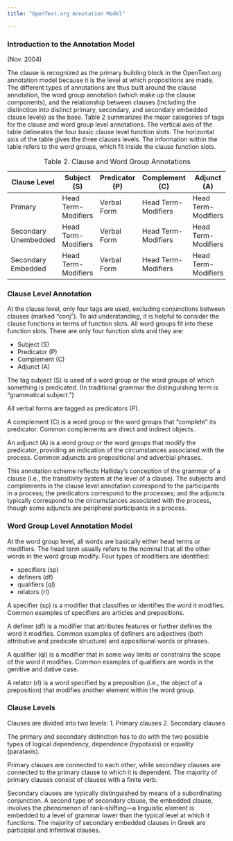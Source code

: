 ```yaml
---
title: "OpenText.org Annotation Model"

---
```


### Introduction to the Annotation Model

(Nov. 2004)

The clause is recognized as the primary building block in the OpenText.org annotation model because it is the level at which propositions are made. The different types of annotations are thus built around the clause annotation, the word group annotation (which make up the clause components), and the relationship between clauses (including the distinction into distinct primary, secondary, and secondary embedded clause levels) as the base. Table 2 summarizes the major categories of tags for the clause and word group level annotations. The vertical axis of the table delineates the four basic clause level function slots. The horizontal axis of the table gives the three clauses levels. The information within the table refers to the word groups, which fit inside the clause function slots.


| Clause Level	| Subject (S)	| Predicator (P)	| Complement (C)	| Adjunct (A) |
| ------------  | ------------- | ----------------  | -------------- | ----------- |
| Primary |	Head Term-Modifiers	| Verbal Form	| Head Term-Modifiers	| Head Term-Modifiers |
| Secondary Unembedded |	Head Term-Modifiers	| Verbal Form	| Head Term-Modifiers	| Head Term-Modifiers |
| Secondary Embedded |	Head Term-Modifiers	| Verbal Form	| Head Term-Modifiers	| Head Term-Modifiers |

: Table 2. Clause and Word Group Annotations

### Clause Level Annotation
At the clause level, only four tags are used, excluding conjunctions between clauses (marked “conj”). To aid understanding, it is helpful to consider the clause functions in terms of function slots. All word groups fit into these function slots. There are only four function slots and they are:

- Subject (S)
- Predicator (P)
- Complement (C)
- Adjunct (A)

The tag subject (S) is used of a word group or the word groups of which something is predicated. (In traditional grammar the distinguishing term is “grammatical subject.”)

All verbal forms are tagged as predicators (P).

A complement (C) is a word group or the word groups that “complete” its predicator. Common complements are direct and indirect objects.

An adjunct (A) is a word group or the word groups that modify the predicator, providing an indication of the circumstances associated with the process. Common adjuncts are prepositional and adverbial phrases.

This annotation scheme reflects Halliday’s conception of the grammar of a clause (i.e., the transitivity system at the level of a clause). The subjects and complements in the clause level annotation correspond to the participants in a process; the predicators correspond to the processes; and the adjuncts typically correspond to the circumstances associated with the process, though some adjuncts are peripheral participants in a process.

### Word Group Level Annotation Model
At the word group level, all words are basically either head terms or modifiers. The head term usually refers to the nominal that all the other words in the word group modify. Four types of modifiers are identified:

- specifiers (sp)
- definers (df)
- qualifiers (ql)
- relators (rl)

A specifier (sp) is a modifier that classifies or identifies the word it modifies. Common examples of specifiers are articles and prepositions.

A definer (df) is a modifier that attributes features or further defines the word it modifies. Common examples of definers are adjectives (both attributive and predicate structure) and appositional words or phrases.

A qualifier (ql) is a modifier that in some way limits or constrains the scope of the word it modifies. Common examples of qualifiers are words in the genitive and dative case.

A relator (rl) is a word specified by a preposition (i.e., the object of a preposition) that modifies another element within the word group.

### Clause Levels
Clauses are divided into two levels: 
1. Primary clauses
2. Secondary clauses 

The primary and secondary distinction has to do with the two possible types of logical dependency, dependence (hypotaxis) or equality (parataxis). 

Primary clauses are connected to each other, while secondary clauses are connected to the primary clause to which it is dependent. The majority of primary clauses consist of clauses with a finite verb. 

Secondary clauses are typically distinguished by means of a subordinating conjunction. A second type of secondary clause, the embedded clause, involves the phenomenon of rank-shifting—a linguistic element is embedded to a level of grammar lower than the typical level at which it functions. The majority of secondary embedded clauses in Greek are participial and infinitival clauses.

